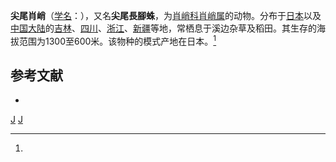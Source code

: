 {{Speciesbox
| taxon = Tetragnatha caudicula
| image = Tetragnatha caudicula 0907.jpg
| binomial_authority = (Karsch, 1879)<ref name='id13414'>{{cite web| url =http://www.bioinfo.cn/db05/BjdwSpecies.php?action=view&id=13414| title =尖尾肖峭| work =《中国动物物种编目数据库》| publisher =中国科学院微生物研究所| author =中国科学院动物研究所| accessdate =2009-04-28| deadurl =yes| archiveurl =https://web.archive.org/web/20160305013423/http://www.bioinfo.cn/db05/BjdwSpecies.php?action=view&id=13414| archivedate =2016-03-05}}</ref>
}}

'''尖尾肖峭'''（[[学名|学名]]：{{lang|la|''Tetragnatha caudicula''}}），又名'''尖尾長腳蛛'''，为[[肖峭科|肖峭科]][[肖峭属|肖峭属]]的动物。分布于[[日本|日本]]以及[[中国大陆|中国大陆]]的[[吉林|吉林]]、[[四川|四川]]、[[浙江|浙江]]、[[新疆|新疆]]等地，常栖息于溪边杂草及稻田。其生存的海拔范围为1300至600米。该物种的模式产地在日本。<ref name='id13414'/>

== 参考文献 ==
{{reflist}}
{{refbegin}}
* {{TaiBNET| zh=尖尾長腳蛛 | id=411703 | binomial=Tetragnatha caudicula | authority=Karsch, 1879 | var= | accessdate=2013-01-24}}
{{refend}}
{{taxonbar}}
[[Category:_1879年描述的动物|J]]
[[Category:肖峭属|J]]